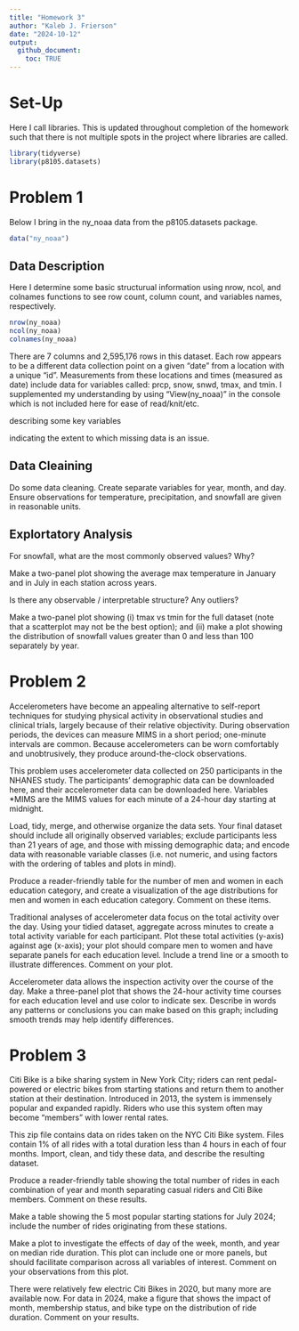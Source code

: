 ```yaml
---
title: "Homework 3"
author: "Kaleb J. Frierson"
date: "2024-10-12"
output:
  github_document:
    toc: TRUE
---
```


# Set-Up

Here I call libraries. This is updated throughout completion of the homework such that there is not multiple spots in the project where libraries are called. 

```r
library(tidyverse)
library(p8105.datasets)

```


# Problem 1

Below I bring in the ny_noaa data from the p8105.datasets package. 

```r
data("ny_noaa")
```

## Data Description

Here I determine some basic structurual information using nrow, ncol, and colnames functions to see row count, column count, and variables names, respectively.

```r
nrow(ny_noaa)
ncol(ny_noaa)
colnames(ny_noaa)
```

There are 7 columns and 2,595,176 rows in this dataset. Each row appears to be a different data collection point on a given "date" from a location with a unique "id". Measurements from these locations and times (measured as date) include data for variables called: prcp, snow, snwd, tmax, and tmin. I supplemented my understanding by using "View(ny_noaa)" in the console which is not included here for ease of read/knit/etc. 

describing some key variables

indicating the extent to which missing data is an issue. 

## Data Cleaining

Do some data cleaning. Create separate variables for year, month, and day. Ensure observations for temperature, precipitation, and snowfall are given in reasonable units. 

## Explortatory Analysis

For snowfall, what are the most commonly observed values? Why?

Make a two-panel plot showing the average max temperature in January and in July in each station across years. 

Is there any observable / interpretable structure? Any outliers?

Make a two-panel plot showing 
  (i) tmax vs tmin for the full dataset (note that a scatterplot may not be the 
  best option); and 
  (ii) make a plot showing the distribution of snowfall values greater than 0 and 
  less than 100 separately by year.

# Problem 2

Accelerometers have become an appealing alternative to self-report techniques for studying physical activity in observational studies and clinical trials, largely because of their relative objectivity. During observation periods, the devices can measure MIMS in a short period; one-minute intervals are common. Because accelerometers can be worn comfortably and unobtrusively, they produce around-the-clock observations.

This problem uses accelerometer data collected on 250 participants in the NHANES study. The participants’ demographic data can be downloaded here, and their accelerometer data can be downloaded here. Variables *MIMS are the MIMS values for each minute of a 24-hour day starting at midnight.

Load, tidy, merge, and otherwise organize the data sets. Your final dataset should include all originally observed variables; exclude participants less than 21 years of age, and those with missing demographic data; and encode data with reasonable variable classes (i.e. not numeric, and using factors with the ordering of tables and plots in mind).

Produce a reader-friendly table for the number of men and women in each education category, and create a visualization of the age distributions for men and women in each education category. Comment on these items.

Traditional analyses of accelerometer data focus on the total activity over the day. Using your tidied dataset, aggregate across minutes to create a total activity variable for each participant. Plot these total activities (y-axis) against age (x-axis); your plot should compare men to women and have separate panels for each education level. Include a trend line or a smooth to illustrate differences. Comment on your plot.

Accelerometer data allows the inspection activity over the course of the day. Make a three-panel plot that shows the 24-hour activity time courses for each education level and use color to indicate sex. Describe in words any patterns or conclusions you can make based on this graph; including smooth trends may help identify differences.

# Problem 3

Citi Bike is a bike sharing system in New York City; riders can rent pedal-powered or electric bikes from starting stations and return them to another station at their destination. Introduced in 2013, the system is immensely popular and expanded rapidly. Riders who use this system often may become “members” with lower rental rates.

This zip file contains data on rides taken on the NYC Citi Bike system. Files contain 1% of all rides with a total duration less than 4 hours in each of four months. Import, clean, and tidy these data, and describe the resulting dataset.

Produce a reader-friendly table showing the total number of rides in each combination of year and month separating casual riders and Citi Bike members. Comment on these results.

Make a table showing the 5 most popular starting stations for July 2024; include the number of rides originating from these stations.

Make a plot to investigate the effects of day of the week, month, and year on median ride duration. This plot can include one or more panels, but should facilitate comparison across all variables of interest. Comment on your observations from this plot.

There were relatively few electric Citi Bikes in 2020, but many more are available now. For data in 2024, make a figure that shows the impact of month, membership status, and bike type on the distribution of ride duration. Comment on your results.

